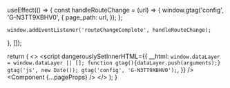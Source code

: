 
  useEffect(() => {
    const handleRouteChange = (url) => {
      window.gtag('config', 'G-N3TT9XBHV0', {
        page_path: url,
      });
    };
    
    window.addEventListener('routeChangeComplete', handleRouteChange);
  }, []);

  return (
    <>
    <Analytics/>
      <Head>
        <script async src="https://www.googletagmanager.com/gtag/js?id=G-N3TT9XBHV0"></script>
        <script
          dangerouslySetInnerHTML={{
            __html: `
              window.dataLayer = window.dataLayer || [];
              function gtag(){dataLayer.push(arguments);}
              gtag('js', new Date());
              gtag('config', 'G-N3TT9XBHV0');
            `,
          }}
        />
      </Head>
      <Component {...pageProps} />
    </>
  );
}
